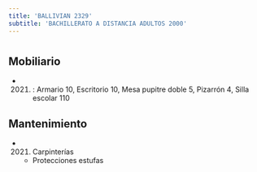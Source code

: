 ```yaml
---
title: 'BALLIVIAN 2329'
subtitle: 'BACHILLERATO A DISTANCIA ADULTOS 2000'
---
```


#


## Mobiliario

*  (2021) : Armario 10, Escritorio 10, Mesa pupitre doble 5, Pizarrón 4, Silla escolar 110 





## Mantenimiento

*  (2021) Carpinterías 
    + Protecciones estufas



